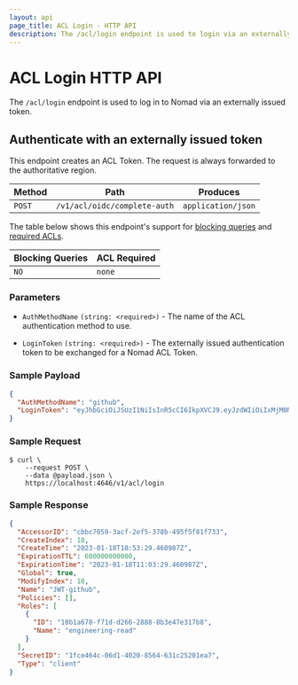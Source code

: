 ```yaml
---
layout: api
page_title: ACL Login - HTTP API
description: The /acl/login endpoint is used to login via an externally issued token.
---
```


# ACL Login HTTP API

The `/acl/login` endpoint is used to log in to Nomad via an externally issued
token.

## Authenticate with an externally issued token

This endpoint creates an ACL Token. The request is always forwarded to the
authoritative region.

| Method | Path                         | Produces           |
| ------ | ---------------------------- | ------------------ |
| `POST` | `/v1/acl/oidc/complete-auth` | `application/json` |

The table below shows this endpoint's support for
[blocking queries](/nomad/api-docs#blocking-queries) and
[required ACLs](/nomad/api-docs#acls).

| Blocking Queries | ACL Required |
| ---------------- | ------------ |
| `NO`             | `none`       |

### Parameters

- `AuthMethodName` `(string: <required>)` - The name of the ACL authentication
  method to use.

- `LoginToken` `(string: <required>)` - The externally issued authentication token
  to be exchanged for a Nomad ACL Token.

### Sample Payload

```json
{
  "AuthMethodName": "github",
  "LoginToken": "eyJhbGciOiJSUzI1NiIsInR5cCI6IkpXVCJ9.eyJzdWIiOiIxMjM0NTY3ODkwIiwibmFtZSI6IkpvaG4gRG9lIiwiYWRtaW4iOnRydWUsImlhdCI6MTUxNjIzOTAyMn0.NHVaYe26MbtOYhSKkoKYdFVomg4i8ZJd8_-RU8VNbftc4TSMb4bXP3l3YlNWACwyXPGffz5aXHc6lty1Y2t4SWRqGteragsVdZufDn5BlnJl9pdR_kdVFUsra2rWKEofkZeIC4yWytE58sMIihvo9H1ScmmVwBcQP6XETqYd0aSHp1gOa9RdUPDvoXQ5oqygTqVtxaDr6wUFKrKItgBMzWIdNZ6y7O9E0DhEPTbE9rfBo6KTFsHAZnMg4k68CDp2woYIaXbmYTWcvbzIuHO7_37GT79XdIwkm95QJ7hYC9RiwrV7mesbY4PAahERJawntho0my942XheVLmGwLMBkQ"
}
```

### Sample Request

```shell-session
$ curl \
    --request POST \
    --data @payload.json \
    https://localhost:4646/v1/acl/login
```

### Sample Response

```json
{
  "AccessorID": "cbbc7059-3acf-2ef5-378b-495f5f81f733",
  "CreateIndex": 18,
  "CreateTime": "2023-01-18T10:53:29.460987Z",
  "ExpirationTTL": 600000000000,
  "ExpirationTime": "2023-01-18T11:03:29.460987Z",
  "Global": true,
  "ModifyIndex": 18,
  "Name": "JWT-github",
  "Policies": [],
  "Roles": [
    {
      "ID": "10b1a678-f71d-d266-2888-8b3e47e317b8",
      "Name": "engineering-read"
    }
  ],
  "SecretID": "1fce464c-06d1-4020-8564-631c25201ea7",
  "Type": "client"
}
```
